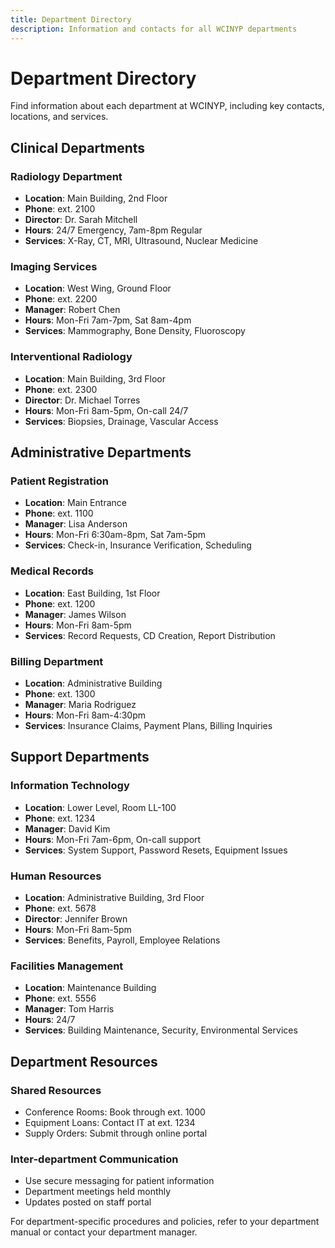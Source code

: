 ```yaml
---
title: Department Directory
description: Information and contacts for all WCINYP departments
---
```


# Department Directory

Find information about each department at WCINYP, including key contacts, locations, and services.

## Clinical Departments

### Radiology Department
- **Location**: Main Building, 2nd Floor
- **Phone**: ext. 2100
- **Director**: Dr. Sarah Mitchell
- **Hours**: 24/7 Emergency, 7am-8pm Regular
- **Services**: X-Ray, CT, MRI, Ultrasound, Nuclear Medicine

### Imaging Services
- **Location**: West Wing, Ground Floor
- **Phone**: ext. 2200
- **Manager**: Robert Chen
- **Hours**: Mon-Fri 7am-7pm, Sat 8am-4pm
- **Services**: Mammography, Bone Density, Fluoroscopy

### Interventional Radiology
- **Location**: Main Building, 3rd Floor
- **Phone**: ext. 2300
- **Director**: Dr. Michael Torres
- **Hours**: Mon-Fri 8am-5pm, On-call 24/7
- **Services**: Biopsies, Drainage, Vascular Access

## Administrative Departments

### Patient Registration
- **Location**: Main Entrance
- **Phone**: ext. 1100
- **Manager**: Lisa Anderson
- **Hours**: Mon-Fri 6:30am-8pm, Sat 7am-5pm
- **Services**: Check-in, Insurance Verification, Scheduling

### Medical Records
- **Location**: East Building, 1st Floor
- **Phone**: ext. 1200
- **Manager**: James Wilson
- **Hours**: Mon-Fri 8am-5pm
- **Services**: Record Requests, CD Creation, Report Distribution

### Billing Department
- **Location**: Administrative Building
- **Phone**: ext. 1300
- **Manager**: Maria Rodriguez
- **Hours**: Mon-Fri 8am-4:30pm
- **Services**: Insurance Claims, Payment Plans, Billing Inquiries

## Support Departments

### Information Technology
- **Location**: Lower Level, Room LL-100
- **Phone**: ext. 1234
- **Manager**: David Kim
- **Hours**: Mon-Fri 7am-6pm, On-call support
- **Services**: System Support, Password Resets, Equipment Issues

### Human Resources
- **Location**: Administrative Building, 3rd Floor
- **Phone**: ext. 5678
- **Director**: Jennifer Brown
- **Hours**: Mon-Fri 8am-5pm
- **Services**: Benefits, Payroll, Employee Relations

### Facilities Management
- **Location**: Maintenance Building
- **Phone**: ext. 5556
- **Manager**: Tom Harris
- **Hours**: 24/7
- **Services**: Building Maintenance, Security, Environmental Services

## Department Resources

### Shared Resources
- Conference Rooms: Book through ext. 1000
- Equipment Loans: Contact IT at ext. 1234
- Supply Orders: Submit through online portal

### Inter-department Communication
- Use secure messaging for patient information
- Department meetings held monthly
- Updates posted on staff portal

For department-specific procedures and policies, refer to your department manual or contact your department manager.